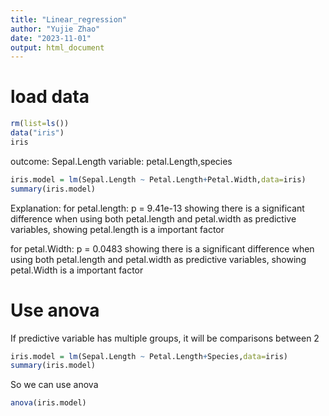 ```yaml
---
title: "Linear_regression"
author: "Yujie Zhao"
date: "2023-11-01"
output: html_document
---
```


# load data
```r
rm(list=ls())
data("iris")
iris
```
outcome: Sepal.Length
variable: petal.Length,species

```r
iris.model = lm(Sepal.Length ~ Petal.Length+Petal.Width,data=iris)
summary(iris.model)

```
Explanation:
for petal.length: p = 9.41e-13 showing there is a significant difference when using both petal.length and petal.width as predictive variables, showing petal.length is a important factor

for petal.Width: p = 0.0483 showing there is a significant difference when using both petal.length and petal.width as predictive variables, showing petal.Width is a important factor

# Use anova
If predictive variable has multiple groups, it will be comparisons between 2
```r
iris.model = lm(Sepal.Length ~ Petal.Length+Species,data=iris)
summary(iris.model)
```
So we can use anova
```r
anova(iris.model)
```


